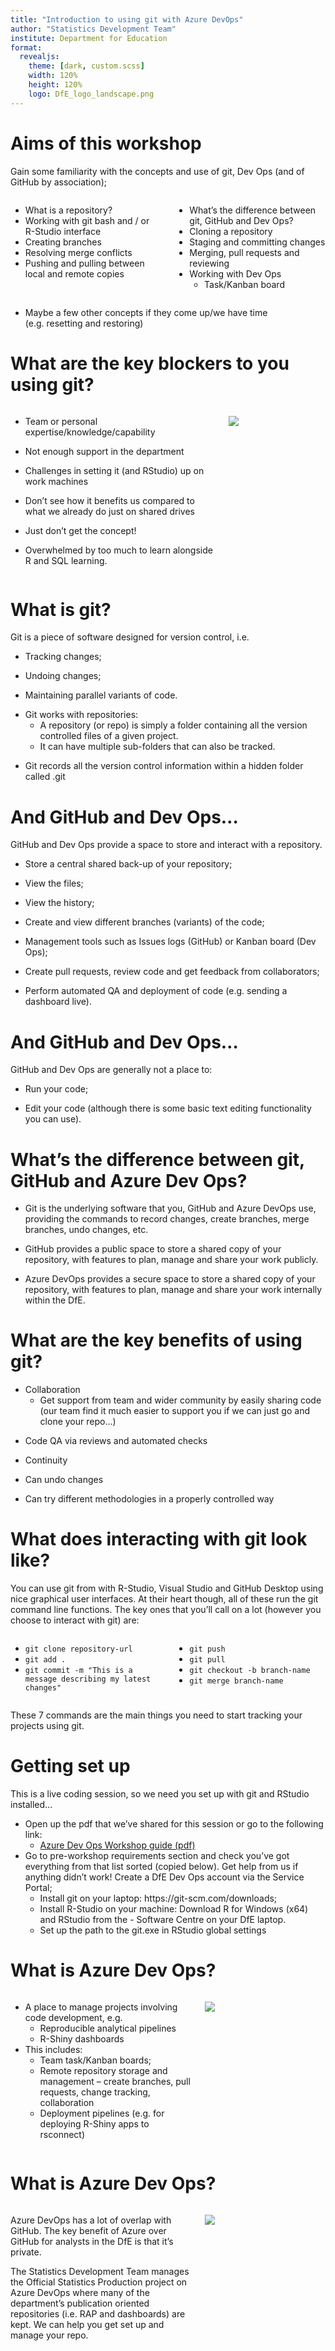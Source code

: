 ```yaml
---
title: "Introduction to using git with Azure DevOps"
author: "Statistics Development Team"
institute: Department for Education
format:
  revealjs: 
    theme: [dark, custom.scss]
    width: 120%
    height: 120%
    logo: DfE_logo_landscape.png
---
```


# Aims of this workshop

Gain some familiarity with the concepts and use of git, Dev Ops (and of GitHub by association);

:::: {.columns}
::: {.column width="50%"}
- What is a repository?
- Working with git bash and / or R-Studio interface
- Creating branches
- Resolving merge conflicts
- Pushing and pulling between local and remote copies
:::
::: {.column width="50%"}
- What’s the difference between git, GitHub and Dev Ops?
- Cloning a repository
- Staging and committing changes
- Merging, pull requests and reviewing
- Working with Dev Ops
  - Task/Kanban board
:::
::::

- Maybe a few other concepts if they come up/we have time (e.g. resetting and restoring)

# What are the key blockers to you using git? {auto-animate=true}

:::: {.columns}

::: {.column width="68%"}

::: {.fragment .fade-up}
- Team or personal expertise/knowledge/capability
:::
::: {.fragment .fade-up}
- Not enough support in the department
:::
::: {.fragment .fade-up}
- Challenges in setting it (and RStudio) up on work machines
:::
::: {.fragment .fade-up}
- Don’t see how it benefits us compared to what we already do just on shared drives
:::
::: {.fragment .fade-up}
- Just don’t get the concept!
:::
::: {.fragment .fade-up}
- Overwhelmed by too much to learn alongside R and SQL learning.
:::
:::
::: {.column width="32%"}
![](images/blocker.png)
:::
::::

# What is git?

::: {.fragment .fade-up}
Git is a piece of software designed for version control, i.e.
:::
::: {.fragment .fade-up}
  - Tracking changes;
:::
::: {.fragment .fade-up}
  - Undoing changes;
:::
::: {.fragment .fade-up}
  - Maintaining parallel variants of code.
:::
::: {.fragment .fade-up}
  - Git works with repositories:
    - A repository (or repo) is simply a folder containing all the version controlled files of a given project.
    - It can have multiple sub-folders that can also be tracked.
:::
::: {.fragment .fade-up}
  - Git records all the version control information within a hidden folder called .git 
:::

# And GitHub and Dev Ops…

::: {.fragment .fade-up}
GitHub and Dev Ops provide a space to store and interact with a repository.
:::
::: {.fragment .fade-up}
- Store a central shared back-up of your repository;
:::
::: {.fragment .fade-up}
- View the files;
:::
::: {.fragment .fade-up}
- View the history;
:::
::: {.fragment .fade-up}
- Create and view different branches (variants) of the code;
:::
::: {.fragment .fade-up}
- Management tools such as Issues logs (GitHub) or Kanban board (Dev Ops);
:::
::: {.fragment .fade-up}
- Create pull requests, review code and get feedback from collaborators;
:::
::: {.fragment .fade-up}
- Perform automated QA and deployment of code (e.g. sending a dashboard live).
:::

# And GitHub and Dev Ops…

GitHub and Dev Ops are generally not a place to:

::: {.fragment .fade-up}
- Run your code;
:::
::: {.fragment .fade-up}
- Edit your code (although there is some basic text editing functionality you can use).
:::

# What's the difference between git, GitHub and Azure Dev Ops?

::: {.fragment .fade-up}
- Git is the underlying software that you, GitHub and Azure DevOps use, providing the commands to record changes, create branches, merge branches, undo changes, etc.
:::
::: {.fragment .fade-up}
- GitHub provides a public space to store a shared copy of your repository, with features to plan, manage and share your work publicly.
:::
::: {.fragment .fade-up}
- Azure DevOps provides a secure space to store a shared copy of your repository, with features to plan, manage and share your work internally within the DfE.
:::

# What are the key benefits of using git?

::: {.fragment .fade-up}
- Collaboration
  - Get support from team and wider community by easily sharing code (our team find it much easier to support you if we can just go and clone your repo…)
:::
::: {.fragment .fade-up}
- Code QA via reviews and automated checks
:::
::: {.fragment .fade-up}
- Continuity
:::
::: {.fragment .fade-up}
- Can undo changes
:::
::: {.fragment .fade-up}
- Can try different methodologies in a properly controlled way
:::

# What does interacting with git look like?

You can use git from with R-Studio, Visual Studio and GitHub Desktop using nice graphical user interfaces. At their heart though, all of these run the git command line functions. The key ones that you'll call on a lot (however you choose to interact with git) are:

:::: {.columns}

::: {.column width="50%"}
- `git clone repository-url`
- `git add .`
- `git commit -m "This is a message describing my latest changes"`
:::

::: {.column width="50%"}
- `git push`
- `git pull`
- `git checkout -b branch-name`
- `git merge branch-name`
:::
::::

These 7 commands are the main things you need to start tracking your projects using git.

# Getting set up

This is a live coding session, so we need you set up with git and RStudio installed…

- Open up the pdf that we’ve shared for this session or go to the following link:
  - [Azure Dev Ops Workshop guide (pdf)](https://github.com/dfe-analytical-services/techskills_workshops/blob/main/workshop_DevOps.pdf)
- Go to pre-workshop requirements section and check you’ve got everything from that list sorted (copied below). Get help from us if anything didn’t work!
Create a DfE Dev Ops account via the Service Portal;
  - Install git on your laptop: https://git-scm.com/downloads;
  - Install R-Studio on your machine: Download R for Windows (x64) and RStudio from the    - Software Centre on your DfE laptop.
  - Set up the path to the git.exe in RStudio global settings
  
# What is Azure Dev Ops?  {auto-animate=true}

:::: {.columns}

::: {.column width="60%"}
- A place to manage projects involving code development, e.g.
  - Reproducible analytical pipelines
  - R-Shiny dashboards
- This includes:
  - Team task/Kanban boards;
  - Remote repository storage and management
    – create branches, pull requests, change tracking, collaboration
  - Deployment pipelines (e.g. for deploying R-Shiny apps to rsconnect)
:::

::: {.column width="40%"}
![](ado-example-repo.png)
:::
::::

# What is Azure Dev Ops?  {auto-animate=true}

:::: {.columns}

::: {.column width="60%"}
Azure DevOps has a lot of overlap with GitHub. The key benefit of Azure over GitHub for analysts in the DfE is that it’s private.

The Statistics Development Team manages the Official Statistics Production project on Azure DevOps where many of the department’s publication oriented repositories (i.e. RAP and dashboards) are kept. We can help you get set up and manage your repo.
:::

::: {.column width="40%"}
![](ado-example-repo.png)
:::
::::
